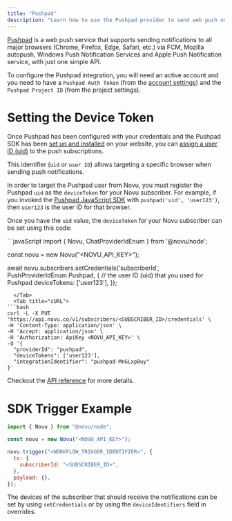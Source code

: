 ```yaml
---
title: "Pushpad"
description: "Learn how to use the Pushpad provider to send web push notifications using Novu"
---
```


[Pushpad](https://pushpad.xyz) is a web push service that supports sending notifications to all major browsers (Chrome, Firefox, Edge, Safari, etc.) via FCM, Mozilla autopush, Windows Push Notification Services and Apple Push Notification service, with just one simple API.

To configure the Pushpad integration, you will need an active account and you need to have a `Pushpad Auth Token` (from the [account settings](https://pushpad.xyz/access_tokens)) and the `Pushpad Project ID` (from the project settings).

# Setting the Device Token

Once Pushpad has been configured with your credentials and the Pushpad SDK has been [set up and installed](https://pushpad.xyz/docs/pushpad_pro_getting_started) on your website, you can [assign a user ID (uid)](https://pushpad.xyz/docs/identifying_users) to the push subscriptions.

This identifier (`uid` or `user ID`) allows targeting a specific browser when sending push notifications.

In order to target the Pushpad user from Novu, you must register the Pushpad `uid` as the `deviceToken` for your Novu subscriber. For example, if you invoked the [Pushpad JavaScript SDK](https://pushpad.xyz/docs/javascript_sdk_reference) with `pushpad('uid', 'user123')`, then `user123` is the user ID for that browser.

Once you have the `uid` value, the `deviceToken` for your Novu subscriber can be set using this code:

<Tabs>
  <Tab title="Node.js">
```javaScript
import {
  Novu,
  ChatProviderIdEnum
} from '@novu/node';

const novu = new Novu("<NOVU_API_KEY>");

await novu.subscribers.setCredentials('subscriberId', PushProviderIdEnum.Pushpad, {
// the user ID (uid) that you used for Pushpad
deviceTokens: ['user123'],
});

````
  </Tab>
  <Tab title="cURL">
```bash
curl -L -X PUT 'https://api.novu.co/v1/subscribers/<SUBSCRIBER_ID>/credentials' \
-H 'Content-Type: application/json' \
-H 'Accept: application/json' \
-H 'Authorization: ApiKey <NOVU_API_KEY>' \
-d '{
  "providerId": "pushpad",
  "deviceTokens": ['user123'],
  "integrationIdentifier": "pushpad-MnGLxp8uy"
}'
````

  </Tab>
</Tabs>

Checkout the [API reference](/api-reference/subscribers/update-subscriber-credentials) for more details.

# SDK Trigger Example

```jsx
import { Novu } from "@novu/node";

const novu = new Novu("<NOVU_API_KEY>");

novu.trigger("<WORKFLOW_TRIGGER_IDENTIFIER>", {
  to: {
    subscriberId: "<SUBSCRIBER_ID>",
  },
  payload: {},
});
```

The devices of the subscriber that should receive the notifications can be set by using `setCredentials` or by using the `deviceIdentifiers` field in overrides.
